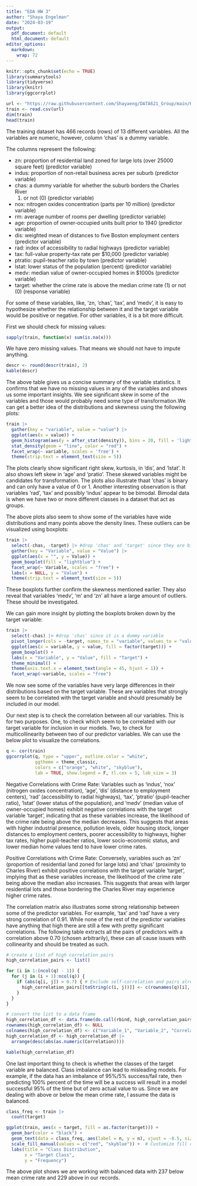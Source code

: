 ```yaml
---
title: "EDA HW 3"
author: "Shaya Engelman"
date: "2024-03-19"
output:
  pdf_document: default
  html_document: default
editor_options:
  markdown:
    wrap: 72
---
```


```r
knitr::opts_chunk$set(echo = TRUE)
library(summarytools)
library(tidyverse)
library(knitr)
library(ggcorrplot)
```

```r
url <- "https://raw.githubusercontent.com/Shayaeng/DATA621_Group/main/HW3/Provided%20data/crime-training-data_modified.csv"
train <- read.csv(url)
dim(train)
head(train)
```

The training dataset has 466 records (rows) of 13 different variables.
All the variables are numeric, however, column 'chas' is a dummy
variable.

The columns represent the following:

-   zn: proportion of residential land zoned for large lots (over 25000
    square feet) (predictor variable)
-   indus: proportion of non-retail business acres per suburb (predictor
    variable)
-   chas: a dummy variable for whether the suburb borders the Charles
    River
    (1) or not (0) (predictor variable)
-   nox: nitrogen oxides concentration (parts per 10 million) (predictor
    variable)
-   rm: average number of rooms per dwelling (predictor variable)
-   age: proportion of owner-occupied units built prior to 1940
    (predictor variable)
-   dis: weighted mean of distances to five Boston employment centers
    (predictor variable)
-   rad: index of accessibility to radial highways (predictor variable)
-   tax: full-value property-tax rate per \$10,000 (predictor variable)
-   ptratio: pupil-teacher ratio by town (predictor variable)
-   lstat: lower status of the population (percent) (predictor variable)
-   medv: median value of owner-occupied homes in \$1000s (predictor
    variable)
-   target: whether the crime rate is above the median crime rate (1) or
    not (0) (response variable)
    
For some of these variables, like, 'zn, 'chas', 'tax', and 'medv', it is easy to hypothesize whether the relationship between it and the target variable would be positive or negative. For other variables, it is a bit more difficult.

First we should check for missing values:
```r
sapply(train, function(x) sum(is.na(x)))
```
We have zero missing values. That means we should not have to impute anything.

```r
descr <- round(descr(train), 2)
kable(descr)
```

The above table gives us a concise summary of the variable statistics. It confirms that we have no missing values in any of the variables and shows us some important insights. We see significant skew in some of the variables and those would probably need some type of transformation.We can get a better idea of the distributions and skewness using the following plots:

```r
train |>
  gather(key = "variable", value = "value") |>  
  ggplot(aes(x = value)) + 
  geom_histogram(aes(y = after_stat(density)), bins = 20, fill = 'lightblue', color = 'black') + 
  stat_density(geom = "line", color = "red") +
  facet_wrap(~ variable, scales = 'free') +
  theme(strip.text = element_text(size = 5))
```
The plots clearly show significant right skew, kurtosis, in 'dis', and 'lstat'. It also shows left skew in 'age' and 'pratio'. These skewed variables might be candidates for transformation. The plots also illustrate thaat 'chas' is binary and can only have a value of 0 or 1. Another interesting observation is that variables 'rad', 'tax' and possibly 'indus' appear to be bimodal. Bimodal data is when we have two or more different classes in a dataset that act as groups.

The above plots also seem to show some of the variables have wide distributions and many points above the density lines. These outliers can be visualized using boxplots:

```r
train |>
  select(-chas, -target) |> #drop 'chas' and 'target' since they are binary variables
  gather(key = "Variable", value = "Value") |>
  ggplot(aes(x = "", y = Value)) +  
  geom_boxplot(fill = "lightblue") +
  facet_wrap(~ Variable, scales = "free") + 
  labs(x = NULL, y = "Value") +  
  theme(strip.text = element_text(size = 5))
```
These boxplots further confirm the skewness mentioned earlier. They also reveal that variables 'medv', 'm' and 'zn' all have a large amount of outliers. These should be investigated.

We can gain more insight by plotting the boxplots broken down by the target variable:

```r
train |>
  select(-chas) |> #drop 'chas' since it is a dummy variable
  pivot_longer(cols = -target, names_to = "variable", values_to = "value") |>
  ggplot(aes(x = variable, y = value, fill = factor(target))) +
  geom_boxplot() +
  labs(x = "Variable", y = "Value", fill = "Target") +
  theme_minimal() +
  theme(axis.text.x = element_text(angle = 45, hjust = 1)) +
  facet_wrap(~variable, scales = "free")
```
We now see some of the variables have very large differences in their distributions based on the target variable. These are variables that strongly seem to be correlated with the target variable and should presumably be included in our model.

Our next step is to check the correlation between all our variables. This is for two purposes. One, to check which seem to be correlated with our target variable for inclusion in our models. Two, to check for multicollinearity between two of our predictor variables. We can use the below plot to visualize the correlations.

```r
q <- cor(train)
ggcorrplot(q, type = "upper", outline.color = "white",
           ggtheme = theme_classic,
           colors = c("orange", "white", "skyblue"),
           lab = TRUE, show.legend = F, tl.cex = 5, lab_size = 3) 
```
Negative Correlations with Crime Rate: Variables such as 'indus', 'nox' (nitrogen oxides concentration), 'age', 'dis' (distance to employment centers), 'rad' (accessibility to radial highways), 'tax', 'ptratio' (pupil-teacher ratio), 'lstat' (lower status of the population), and 'medv' (median value of owner-occupied homes) exhibit negative correlations with the target variable 'target', indicating that as these variables increase, the likelihood of the crime rate being above the median decreases. This suggests that areas with higher industrial presence, pollution levels, older housing stock, longer distances to employment centers, poorer accessibility to highways, higher tax rates, higher pupil-teacher ratios, lower socio-economic status, and lower median home values tend to have lower crime rates.

Positive Correlations with Crime Rate: Conversely, variables such as 'zn' (proportion of residential land zoned for large lots) and 'chas' (proximity to Charles River) exhibit positive correlations with the target variable 'target', implying that as these variables increase, the likelihood of the crime rate being above the median also increases. This suggests that areas with larger residential lots and those bordering the Charles River may experience higher crime rates.

The correlation matrix also illustrates some strong relationship between some of the predictor variables. For example, 'tax' and 'rad' have a very strong correlation of 0.91. While none of the rest of the predictor variables have anything that high there are still a few with pretty significant correlations. The following table extracts all the pairs of predictors with a correlation above 0.70 (chosen arbitrarily), these can all cause issues with collinearity and should be treated as such.
```r
# create a list of high correlation pairs
high_correlation_pairs <- list()

for (i in 1:(ncol(q) - 1)) {
  for (j in (i + 1):ncol(q)) {
    if (abs(q[i, j]) > 0.7) { # Exclude self-correlation and pairs already included
      high_correlation_pairs[[toString(c(i, j))]] <- c(rownames(q)[i], rownames(q)[j], q[i, j])
    }
  }
}

# convert the list to a data frame
high_correlation_df <- data.frame(do.call(rbind, high_correlation_pairs))
rownames(high_correlation_df) <- NULL
colnames(high_correlation_df) <- c("Variable_1", "Variable_2", "Correlation")
high_correlation_df <- high_correlation_df |>
  arrange(desc(abs(as.numeric(Correlation))))

kable(high_correlation_df)
```

One last important thing to check is whether the classes of the target variable are balanced. Class imbalance can lead to misleading models. For example, if the data has an imbalance of 95%/5% success/fail rate, then predicting 100% percent of the time will be a success will result in a model successful 95% of the time but of zero actual value to us. Since we are dealing with above or below the mean crime rate, I assume the data is balanced.

```r
class_freq <- train |>
  count(target)

ggplot(train, aes(x = target, fill = as.factor(target))) +
  geom_bar(color = "black") +
  geom_text(data = class_freq, aes(label = n, y = n), vjust = -0.5, size = 3, color = "black") +
  scale_fill_manual(values = c("red", "skyblue")) +  # Customize fill colors
  labs(title = "Class Distribution",
       x = "Target Class",
       y = "Frequency")
```
The above plot shows we are working with balanced data with 237 below mean crime rate and 229 above in our records.

